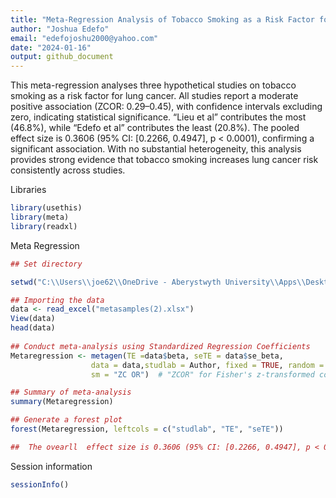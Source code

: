 ---
title: "Meta-Regression Analysis of Tobacco Smoking as a Risk Factor for Lung Cancer"
author: "Joshua Edefo"
email: "edefojoshu2000@yahoo.com"
date: "2024-01-16"
output: github_document
---
This meta-regression analyses three hypothetical studies on tobacco smoking as a risk factor for lung cancer. All studies report a moderate positive association (ZCOR: 0.29–0.45), with confidence intervals excluding zero, indicating statistical significance. "Lieu et al" contributes the most (46.8%), while "Edefo et al" contributes the least (20.8%). The pooled effect size is 0.3606 (95% CI: [0.2266, 0.4947], p < 0.0001), confirming a significant association. With no substantial heterogeneity, this analysis provides strong evidence that tobacco smoking increases lung cancer risk consistently across studies.

Libraries 
```{r a, message=FALSE}
library(usethis)
library(meta)
library(readxl)
```

Meta Regression

```{r b}
## Set directory

setwd("C:\\Users\\joe62\\OneDrive - Aberystwyth University\\Apps\\Desktop\\Destop Folder")

## Importing the data
data <- read_excel("metasamples(2).xlsx")
View(data)
head(data)
 
## Conduct meta-analysis using Standardized Regression Coefficients
Metaregression <- metagen(TE =data$beta, seTE = data$se_beta, 
                  data = data,studlab = Author, fixed = TRUE, random = TRUE,
                  sm = "ZC OR")  # "ZCOR" for Fisher's z-transformed correlation

## Summary of meta-analysis
summary(Metaregression)

## Generate a forest plot
forest(Metaregression, leftcols = c("studlab", "TE", "seTE"))

##  The ovearll  effect size is 0.3606 (95% CI: [0.2266, 0.4947], p < 0.0001, meaning tobacco smoking ia a risk factor for developing lung cancer
```

Session information

```{r c}

sessionInfo()

```

